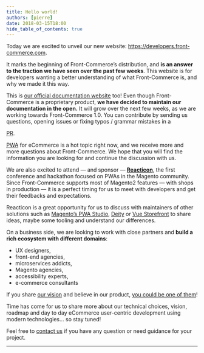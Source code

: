 ```yaml
---
title: Hello world!
authors: [pierre]
date: 2018-03-15T18:00
hide_table_of_contents: true
---
```


Today we are excited to unveil our new website:
https://developers.front-commerce.com.

It marks the beginning of Front-Commerce’s distribution, and **is an answer to
the traction we have seen over the past few weeks**. This website is for
developers wanting a better understanding of what Front-Commerce is, and why we
made it this way.

<!--truncate-->


This is
[our official documentation website](http://developers.front-commerce.com/docs/2.x/welcome)
too! Even though Front-Commerce is a proprietary product, **we have decided to
maintain our documentation in the open.** It will grow over the next few weeks,
as we are working towards Front-Commerce 1.0. You can contribute by sending us
questions, opening issues or fixing typos / grammar mistakes in a

<abbr title="Pull Request">PR</abbr>.

<abbr title="Progressive Web Applications">PWA</abbr> for eCommerce is a hot topic
right now, and we receive more and more questions about Front-Commerce. We hope that
you will find the information you are looking for and continue the discussion with
us.

We are also excited to attend — and sponsor —
**[Reacticon](https://reacticon.org/)**, the first conference and hackathon
focused on PWAs in the Magento community. Since Front-Commerce supports most of
Magento2 features — with shops in production — it is a perfect timing for us to
meet with developers and get their feedbacks and expectations.

Reacticon is a great opportunity for us to discuss with maintainers of other
solutions such as
[Magento’s PWA Studio](https://community.magento.com/t5/Magento-DevBlog/Introducing-Magento-PWA-Studio/ba-p/74636),
[Deity](https://deity.io/) or [Vue Storefront](https://www.vuestorefront.io/) to
share ideas, maybe some tooling and understand our differences.

On a business side, we are looking to work with close partners and **build a
rich ecosystem with different domains**:

- UX designers,
- front-end agencies,
- microservices addicts,
- Magento agencies,
- accessibility experts,
- e-commerce consultants

If you share [our vision](/docs/2.x/welcome) and believe in our product,
[you could be one of them](mailto:contact@front-commerce.com)!

Time has come for us to share more about our technical choices, vision, roadmap
and day to day eCommerce user-centric development using modern technologies… so
stay tuned!

Feel free to [contact us](mailto:contact@front-commerce.com) if you have any
question or need guidance for your project.

<hr />
<ChangelogFooter />
